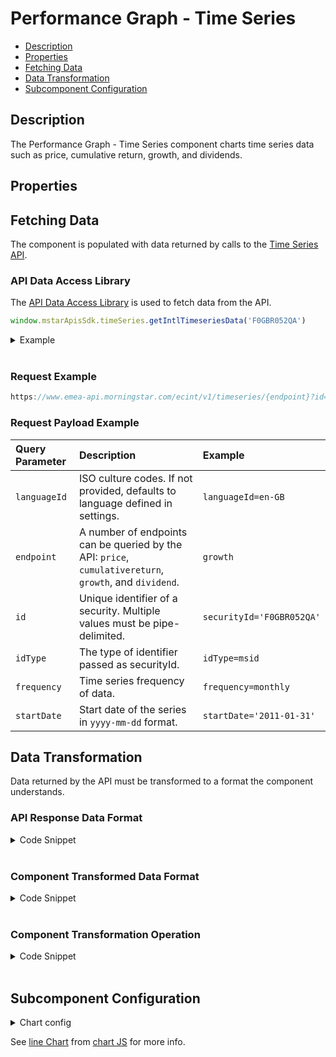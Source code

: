 
<Meta title="PerformanceGraph" component={PerformanceGraph} />

<style> {
  `
    details {
      padding: 10px;
      font-weight: bold;
      color: white;
      background: #3c3c3c;
    }
    summary {
      font-family: "Nunito Sans","San Francisco",BlinkMacSystemFont,"Segoe UI","Helvetica Neue",Helvetica,Arial,sans-serif;
      cursor: pointer;
    }
    .summary-text {
      padding-left: 5px;
      font-size: 15px;
    }
    .v-application--wrap {
        min-height: 100%
    }
  `}
  
</style>

# Performance Graph - Time Series

- [Description](#description)
- [Properties](#properties)
- [Fetching Data](#fetching-data)
- [Data Transformation](#data-transformation)
- [Subcomponent Configuration](#subcomponent-configuration)

## Description

The Performance Graph - Time Series component charts time series data such as price, cumulative return, growth, and dividends.

<Canvas withSource="open" withToolbar>
  <Story id="components-performance-graph-time-series--story-details"></Story>
</Canvas>

## Properties

<ArgsTable of={PerformanceGraph} />

## Fetching Data

The component is populated with data returned by calls to the <a href={TIME_SERIES_URL} target="_blank">Time Series API</a>.
<!--
- [API Data Access Library](#api-data-access-library)
- [Request Example](#request)
- [Request Payload Example](#request-payload)
-->
### API Data Access Library

The <a href={DATA_ACCESS_LIBRARY} target="_blank">API Data Access Library</a> is used to fetch data from the API.

``` javascript dark
window.mstarApisSdk.timeSeries.getIntlTimeseriesData('F0GBR052QA')
```
<details>
  <summary><span class="summary-text">Example</span></summary>

``` javascript dark
const samplePortfolio = {
    type: 3,
    benchmark: {
        type: "Standard",
        holdings: [
            {
                identifier: "EUCA000555",
                identifierType: "MSID",
                weight: 100
            }
        ]
    },
    holdings: [
        {
            identifier: 'F0GBR052QA',
            identifierType: 'MSID',
            amount: 5000,
        },
        {
            identifier: 'F000000EY1',
            identifierType: 'MSID',
            amount: 2500,
        },
        {
            identifier: 'F00000OXG7',
            identifierType: 'MSID',
            amount: 2000,
        },
        {
            identifier: 'F00000TWNO',
            identifierType: 'MSID',
            amount: 10000,
        }
    ],
    name: 'UK demo portfolio - amount',
};

window.mstarApisSdk.timeSeries.getIntlTimeseriesData('F0GBR052QA');
```
</details>
&nbsp;

### Request Example

```javascript dark
https://www.emea-api.morningstar.com/ecint/v1/timeseries/{endpoint}?id={{securityId}}&idtype={{idType}}&frequency={{frequency}}&startDate={{startDate}}&languageId={{languageId}}&currencyId={{currencyId}}&outputType=json

```
### Request Payload Example

| Query Parameter | Description|Example |
| :----------- | :--------| :----------- | 
| `languageId` |	ISO culture codes. If not provided, defaults to language defined in settings. |`languageId=en-GB` |
| `endpoint` | A number of endpoints can be queried by the API: `price`, `cumulativereturn`, `growth`, and `dividend`.|`growth` |
| `id` | Unique identifier of a security. Multiple values must be pipe-delimited. |`securityId='F0GBR052QA'` |
| `idType` | The type of identifier passed as securityId. |`idType=msid` |
| `frequency` |	Time series frequency of data. |`frequency=monthly` |
| `startDate` |	Start date of the series in `yyyy-mm-dd` format. |`startDate='2011-01-31'` |

## Data Transformation

Data returned by the API must be transformed to a format the component understands.
<!--
- [API Response Data Format](#api-response-data-format)
- [Component Transformed Data Format](#component-transformed-data-format) 
- [Component Transformation Operation](#component-transformation-operation)
-->
### API Response Data Format
<details>
  <summary><span class="summary-text">Code Snippet</span></summary>

```json dark
{
    "TimeSeries": {
        "Security": [
            {
                "GrowthSeries": [
                    {
                        "HistoryDetail": [
                            {
                                "EndDate": "2011-01-31",
                                "Value": "10000"
                            },
                            {
                                "EndDate": "2011-02-28",
                                "Value": "9932.20338983051"
                            },
                        ]
                    }
                ],
                "Id": "F0GBR052QA"
            }
        ]
    }
}
```
</details>
&nbsp;


### Component Transformed Data Format
<details>
  <summary><span class="summary-text">Code Snippet</span></summary>

```json dark
    [{
        "name": "UK demo portfolio - amount",
        "type": "portfolio",
        "useLabel": false,
        "data": [
            {
                "endDate": "2012-01-31T00:00:00.000",
                "value": 0.4466
            },
            {
                "endDate": "2012-02-29T00:00:00.000",
                "value": 7.94494
            },
            {
                "endDate": "2012-03-31T00:00:00.000",
                "value": -2.62418
            }
        ]
    },
    {
        "name": "Global Large-Cap Blend Equity",
        "type": "benchmark",
        "useLabel": false,
        "data": [
            {
                "endDate": "1972-01-31T00:00:00.000",
                "value": 4.22415
            },
            {
                "endDate": "1972-02-29T00:00:00.000",
                "value": 3.85105
            },
            {
                "endDate": "1972-03-31T00:00:00.000",
                "value": 0.66122
            },
        ]
    }]

```
</details>
&nbsp;

### Component Transformation Operation
<details>
  <summary><span class="summary-text">Code Snippet</span></summary>

```javascript dark
parsedModelData() {
    const data = this.modelData;
    const portfolioName = this.portfolio?.name;

    return [{
        name: portfolioName || 'Portfolio',
        type: 'portfolio',
        data: data.portfolio
            ? this.transformPerformanceChartData(data.portfolio) : [],
    }, {
        name: data.benchmarkName ? data.benchmarkName : 'Benchmark',
        type: 'benchmark',
        data: data.benchmark
            ? this.transformPerformanceChartData(data.benchmark) : [],
    }];
},
transformPerformanceChartData(data, overrideValue) {
    return data.map((item) => {
        const value = item[1];
        const endDate = toUTCLocalISOString(new Date(item[0]));
        return {
            endDate,
            value: overrideValue ?? value,
        };
    });
},
drawGraphByFrequency(seriesData, months) {
    let monthCount = months;
    if (monthCount === 'YTD') {
        monthCount = Service.getYTDMonthCount(seriesData);
    }
    return Service.getFrequencySeriesData(this.graphBaseValue, seriesData, monthCount);
},
getChartData(monthCount) {
    const frequencySeriesData = this.drawGraphByFrequency(this.parsedModelData, monthCount);
    const lineChartData = Service.getLineChartData(frequencySeriesData);
    return lineChartData;
},
parseChartData(tab) {
    const selectedTab = this.getTabs.find((item) => item.key === tab);
    const portfolioData = this.getChartData(selectedTab?.value)[0];
    const benchmarkData = this.getChartData(selectedTab?.value)[1];
    const portfolioLegendLabel = this.getFormattedLegendValue(portfolioData);
    const benchmarkLegendLabel = this.getFormattedLegendValue(benchmarkData);
    return {
        datasets: [
            {
                label: portfolioLegendLabel,
                borderColor: this.chartColors[0],
                backgroundColor: this.chartColors[0],
                data: portfolioData,
            },
            {
                label: benchmarkLegendLabel,
                borderColor: this.chartColors[1],
                backgroundColor: this.chartColors[1],
                data: benchmarkData,
            },
        ],
    };
},
getFormattedLegendValue(value) {
    const getLatestDate = value.reduce((m, current, index) => (
        (current.date > m.date) && index ? current : m));
    let newValue = getLatestDate?.value;
    const name = getLatestDate?.name;

    const { graphBaseValue } = this;
    newValue = ((newValue - graphBaseValue) / graphBaseValue) * 100.0;

    return `${name} : ${newValue.toFixed(2)}`;
},
```
</details>
&nbsp;

## Subcomponent Configuration

<details>
  <summary><span class="summary-text">Chart config</span></summary>

``` javascript dark
    chartOptions: {
        responsive: true,
        maintainAspectRatio: false,
        interaction: {
            mode: 'index',
            intersect: false,
        },
        parsing: {
            xAxisKey: 'formattedDate',
            yAxisKey: 'value',
        },
        pointStyle: 'circle',
        pointRadius: 1,
        pointHoverRadius: 6,
        plugins: {
            tooltip: {
                backgroundColor: '#000000',
                titleColor: '#ffffff',
                bodyColor: '#ffffff',
                bodySpacing: 10,
                borderWidth: 2,
                borderColor: '#000000',
                callbacks: {
                    label(context) {
                        const label = context.raw.name || '';
                        const value = context.raw.value || '';
                        return `${label} : ${value}`;
                    },
                },
            },
            legend: {
                position: 'top',
                align: 'start',
                labels: {
                    color: '#6e7383',
                    boxWidth: 25,
                    boxHeight: 2,
                },
            },
        },
        scales: {
            x: {
                grid: {
                    color: '#eef5ff',
                },
            },
            y: {
                grid: {
                    color: '#eef5ff',
                },
            },
        },
    },
```
</details>

See [line Chart](https://www.chartjs.org/docs/3.4.1/samples/line/line.html) from [chart JS](https://www.chartjs.org/docs/3.4.1/) for more info.
